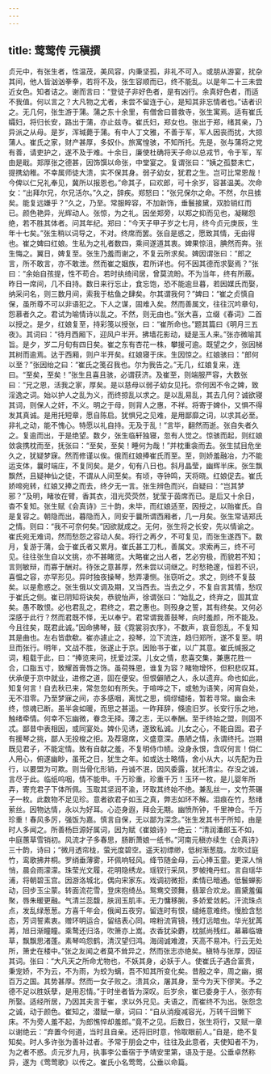 ```yaml
---
---
---
```

title: 莺莺传 元稹撰
---



贞元中，有张生者，性温茂，美风容，内秉坚孤，非礼不可入。或朋从游宴，扰杂其间，他人皆汹汹拳拳，若将不及，张生容顺而已，终不能乱。以是年二十三未尝近女色。知者诘之。谢而言曰：“登徒子非好色者，是有凶行。余真好色者，而适不我值。何以言之？大凡物之尤者，未尝不留连于心，是知其非忘情者也。”诘者识之。无几何，张生游于蒲。蒲之东十余里，有僧舍曰普救寺，张生寓焉。适有崔氏孀妇，将归长安，路出于蒲，亦止兹寺。崔氏妇，郑女也。张出于郑，绪其亲，乃异派之从母。是岁，浑瑊薨于蒲。有中人丁文雅，不善于军，军人因丧而扰，大掠蒲人。崔氏之家，财产甚厚，多奴仆。旅寓惶骇，不知所托。先是，张与蒲将之党有善，请吏护之，遂不及于难。十余日，廉使杜确将天子命以总戎节，令于军，军由是戢。郑厚张之德甚，因饰馔以命张，中堂宴之。复谓张曰：“姨之孤婺未亡，提携幼稚。不幸属师徒大溃，实不保其身。弱子幼女，犹君之生。岂可比常恩哉！今俾以仁兄礼奉见，冀所以报恩也。”命其子，曰欢郎，可十余岁，容甚温美。次命女：“出拜尔兄，尔兄活尔。”久之，辞疾。郑怒曰：“张兄保尔之命。不然，尔且掳矣。能复远嫌乎？”久之，乃至。常服睟容，不加新饰，垂鬟接黛，双脸销红而已。颜色艳异，光辉动人。张惊，为之礼。因坐郑旁，以郑之抑而见也，凝睇怨绝，若不胜其体者。问其年纪。郑曰：“今天子甲子岁之七月，终今贞元庚辰，生年十七矣。”张生稍以词导之，不对。终席而罢。张自是惑之，愿致其情，无由得也。崔之婢曰红娘。生私为之礼者数四，乘间遂道其衷。婢果惊沮，腆然而奔。张生悔之。翼日，婢复至。张生乃羞而谢之，不复云所求矣。婢因谓张曰：“郎之言，所不敢言，亦不敢泄。然而崔之姻族，君所详也。何不因其德而求娶焉？”张曰：“余始自孩提，性不苟合。若时纨绮间居，曾莫流盼。不为当年，终有所蔽。昨日一席间，几不自持。数日来行忘止，食忘饱，恐不能逾旦暮，若因媒氏而娶，纳采问名，则三数月间，索我于枯鱼之肆矣。尔其谓我何？”婢曰：“崔之贞慎自保，虽所尊不可以非语犯之。下人之谋，固难入矣。然而善属文，往往沉吟章句，怨慕者久之。君试为喻情诗以乱之。不然，则无由也。”张大喜，立缀《春词》二首以授之。是夕，红娘复至，持彩笺以授张，曰：“崔所命也。”题其篇曰《明月三五夜》。其词曰：“待月西厢下，迎风户半开。拂墙花影动，疑是玉人来。”张亦微喻其旨。是夕，岁二月旬有四日矣。崔之东有杏花一株，攀援可逾。既望之夕，张因梯其树而逾焉。达于西厢，则户半开矣。红娘寝于床。生因惊之。红娘骇曰：“郎何以至？”张因绐之曰：“崔氏之笺召我也。尔为我告之。”无几，红娘复来，连曰。“至矣，至矣！”张生且喜且骇，必谓获济。及崔至，则端服严容，大数张曰：“兄之恩，活我之家，厚矣。是以慈母以弱子幼女见托。奈何因不令之婢，致淫逸之词。始以护人之乱为义，而终掠乱以求之。是以乱易乱，其去几何？诚欲寝其词，则保人之奸，不义。明之于母，则背人之惠，不祥。将寄于婢仆，又惧不得发其真诚。是用托短章，愿自陈启。犹惧兄之见难，是用鄙靡之词，以求其必至。非礼之动，能不愧心。特愿以礼自持。无及于乱！”言毕，翻然而逝。张自失者久之。复逾而出，于是绝望。数夕，张生临轩独寝，忽有人觉之。惊骇而起，则红娘敛衾携枕而至，抚张曰：“至矣，至矣！睡何为哉！”并枕重衾而去。张生拭目危坐久之，犹疑梦寐。然而修谨以俟。俄而红娘捧崔氏而至。至，则娇羞融冶，力不能运支体，曩时端庄，不复同矣。是夕，旬有八日也。斜月晶莹，幽辉半床。张生飘飘然，且疑神仙之徒，不谓从人间至矣。有顷，寺钟鸣，天将晓。红娘促去。崔氏娇啼宛转，红娘又捧之而去，终夕无一言。张生辨色而兴，自疑曰：“岂其梦邪？”及明，睹妆在臂，香其衣，泪光荧荧然，犹莹于茵席而已。是后又十余日，杳不复知。张生赋《会真诗》三十韵，未毕，而红娘适至，因授之，以贻崔氏。自是复容之。朝隐而出，暮隐而入，同安于曩所谓西厢者，几一月矣。张生常诘郑氏之情。则曰：“我不可奈何矣。”因欲就成之。无何，张生将之长安，先以情谕之。崔氏宛无难词，然而愁怨之容动人矣。将行之再夕，不可复见，而张生遂西下。数月，复游于蒲，会于崔氏者又累月。崔氏甚工刀札，善属文。求索再三，终不可见。往往张生自以文挑，亦不甚睹览。大略崔之出人者，艺必穷极，而貌若不知；言则敏辩，而寡于酬对。待张之意甚厚，然未尝以词继之。时愁艳邃，恒若不识，喜愠之容，亦罕形见。异时独夜操琴，愁弄凄恻。张窃听之。求之，则终不复鼓矣。以是愈惑之。张生俄以文调及期，又当西去。当去之夕，不复自言其情，愁叹于崔氏之侧。崔已阴知将诀矣，恭貌怡声，徐谓张曰：“始乱之，终弃之，固其宜矣。愚不敢恨。必也君乱之，君终之，君之惠也。则殁身之誓，其有终矣。又何必深感于此行？然而君既不怿，无以奉宁。君常谓我善鼓琴，向时羞颜，所不能及。今且往矣，既君此诚。”因命拂琴，鼓《霓裳羽衣序》，不数声，哀音怨乱，不复知其是曲也。左右皆歔欷。崔亦遽止之，投琴，泣下流连，趋归郑所，遂不复至。明旦而张行。明年，文战不胜，张遂止于京。因贻书于崔，以广其意。崔氏缄报之词，粗载于此，曰：“捧览来问，抚爱过深。儿女之情，悲喜交集，兼惠花胜一合，口脂五寸，致耀首膏唇之饰。虽荷殊恩，谁复为容？睹物增怀，但积悲叹耳。伏承便于京中就业，进修之道，固在便安。但恨僻陋之人，永以遗弃。命也如此，知复何言！自去秋已来，常忽忽如有所失。于喧哗之下，或勉为语笑，闲宵自处，无不泪零。乃至梦寐之间，亦多感咽，离忧之思，绸缪缱绻，暂若寻常。幽会未终，惊魂已断。虽半衾如暖，而思之甚遥。一昨拜辞，倏逾旧岁。长安行乐之地，触绪牵情。何幸不忘幽微，眷念无择。薄之志，无以奉酬。至于终始之盟，则固不忒。鄙昔中表相因，或同宴处。婢仆见诱，遂致私诚。儿女之心，不能自固。君子有援琴之挑，鄙人无投梭之拒。及荐寝席，义盛意深。愚陋之情，永谓终托。岂期既见君子，不能定情。致有自献之羞，不复明侍巾帻。没身永恨，含叹何言！倘仁人用心，俯遂幽眇，虽死之日，犹生之年。如或达士略情，舍小从大，以先配为丑行，以要盟为可欺。则当骨化形销，丹诚不泯，因风委露，犹托清尘。存没之诚，言尽于此。临纸呜咽，情不能申。千万珍重，珍重千万！玉环一枚，是儿婴年所弄，寄充君子下体所佩。玉取其坚润不渝，环取其终始不绝。兼乱丝一，文竹茶碾子一枚。此数物不足见珍。意者欲君子如玉之真，弊志如环不解。泪痕在竹，愁绪萦丝。因物达情，永以为好耳。心迩身遐，拜会无期。幽愤所钟，千里神合。千万珍重！春风多厉，强饭为嘉。慎言自保，无以鄙为深念。”张生发其书于所知，由是时人多闻之。所善杨巨源好属词，因为赋《崔娘诗》一绝云：“清润潘郎玉不如，中庭蕙草雪销初。风流才子多春思，肠断萧娘一纸书。”河南元稹亦续生《会真诗》三十韵，诗曰；“微月透帘栊，萤光度碧空。遥天初缥缈，低树渐葱胧。龙吹过庭竹，鸾歌拂井桐。罗绡垂薄雾，环佩响轻风。绛节随金母，云心捧玉童。更深人悄悄，晨会雨濛濛。珠莹光文履，花明隐绣龙。瑶钗行采凤，罗帔掩丹虹。言自瑶华浦，将朝碧玉宫。因游洛城北，偶向宋家东。戏调初微拒，柔情已暗通。低鬟蝉影动，回步玉尘蒙。转面流花雪，登床抱绮丛。鸳鸯交颈舞，翡翠合欢龙。眉黛羞偏聚，唇朱暖更融。气清兰蕊馥，肤润玉肌丰。无力慵移腕，多娇爱敛躬。汗流珠点点，发乱绿葱葱。方喜千年会，俄闻五夜穷。留连时有恨，缱绻意难终。慢脸含愁态，芳词誓素衷。赠环明运合，留结表心同。啼粉流宵镜，残灯远暗虫。华光犹苒苒，旭日渐瞳瞳。乘鹜还归洛，吹箫亦上嵩。衣香犹染麝，枕腻尚残红。幕幕临塘草，飘飘思渚蓬。素琴呜怨鹤，清汉望归鸿。海阔诚难渡，天高不易冲。行云无处所，箫史在楼中。”张之友闻之者莫不耸异之，然而张志亦绝矣。稹特与张厚，因征其词。张曰：“大凡天之所命尤物也，不妖其身，必妖于人。使崔氏子遇合富贵，秉宠娇，不为云，不为雨，为蛟为螭，吾不知其所变化矣。昔殷之辛，周之幽，据百万之国。其势甚厚。然而一女子败之。溃其众，屠其身，至今为天下僇笑。予之德不足以胜妖孽，是用忍情。”于时坐者皆为深叹。后岁余，崔已委身于人，张亦有所娶。适经所居，乃因其夫言于崔，求以外兄见。夫语之，而崔终不为出。张怨念之诚，动于颜色。崔知之，潜赋一章，词曰：“自从消瘦减容光，万转千回懒下床。不为旁人羞不起，为郎憔悴却羞郎。”竟不之见。后数日，张生将行，又赋一章以谢绝云：“弃置今何道，当时且自亲。还将旧时意，怜取眼前人。”自是，绝不复知矣。时人多许张为善补过者。予常于朋会之中，往往及此意者，夫使知者不为，为之者不惑。贞元岁九月，执事李公垂宿于予靖安里第，语及于是。公垂卓然称异，遂为《莺莺歌》以传之。崔氏小名莺莺，公垂以命篇。
